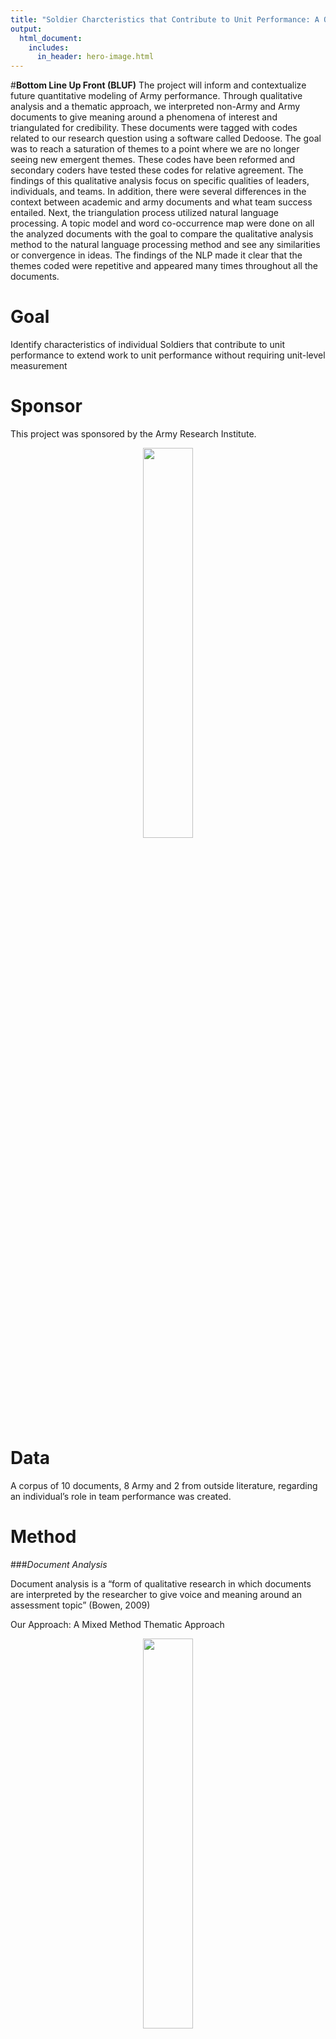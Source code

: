 ```yaml
---
title: "Soldier Charcteristics that Contribute to Unit Performance: A Qualitative Analysis"
output:
  html_document:
    includes:
      in_header: hero-image.html
---
```


#**Bottom Line Up Front (BLUF)**
The project will inform and contextualize future quantitative modeling of Army performance. Through qualitative analysis and a thematic approach, we interpreted non-Army and Army documents to give meaning around a phenomena of interest and triangulated for credibility. These documents were tagged with codes related to our research question using a software called Dedoose. The goal was to reach a saturation of themes to a point where we are no longer seeing new emergent themes. These codes have been reformed and secondary coders have tested these codes for relative agreement. The findings of this qualitative analysis focus on specific qualities of leaders, individuals, and teams. In addition, there were several differences in the context between academic and army documents and what team success entailed.  Next, the triangulation process utilized natural language processing. A topic model and word co-occurrence map were done on all the analyzed documents with the goal to compare the qualitative analysis method to the natural language processing method and see any similarities or convergence in ideas. The findings of the NLP made it clear that the themes coded were repetitive and appeared many times throughout all the documents.

# **Goal**
Identify characteristics of individual Soldiers that contribute to unit performance to extend work to unit performance without requiring unit-level measurement

# **Sponsor**
This project was sponsored by the Army Research Institute.  
<p align="center">   

![ ](www/ARI.png){width=40% }  
</p>  


# **Data**   
A corpus of 10 documents, 8 Army and 2 from outside literature, regarding an individual's role in team performance was created.   

# **Method**
###*Document Analysis*  

Document analysis is a “form of qualitative research in which documents are interpreted by the researcher to give voice and meaning around an assessment topic" (Bowen, 2009)  

Our Approach: A Mixed Method Thematic Approach 

<p align="center">   

![ ](www/word_cloud.PNG){width=40% }  
</p>  

###*Natural Language Processing*  

Natural language processing (NLP) "strives to build machines that understand and respond to text data much the same way humans do" (IBM, 2022)  
  
All NLP for this project was run on a corpus composed of the 10 documents on which document analysis was conducted. The documents were clean by removing stop words (i.e. the, and, of) and legitimatizing each word. Lemmatizing transforms each word to a common base word.
  
####*Cooccurance*  
Cooccurance visualizes word pairs that occur together most frequently in the corpus.  

####*Term Frequency- Inverse Document Frequency*  
TF-IDF is a text classification method that reflects the importance of a word to a document in a corpus of documents.  
  
####*Latent Dirichlet Allocation*  
LDA is a Bayesian topic model that discovers the topics in a corpus of documents and the concurrent probability that they will occur.   



![ ](www/black-logo.png)

